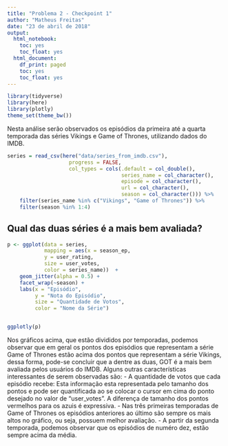 ```yaml
---
title: "Problema 2 - Checkpoint 1"
author: "Matheus Freitas"
date: "23 de abril de 2018"
output:
  html_notebook:
    toc: yes
    toc_float: yes
  html_document:
    df_print: paged
    toc: yes
    toc_float: yes
---
```


```r
library(tidyverse)
library(here)
library(plotly)
theme_set(theme_bw())
```


Nesta análise serão observados os episódios da primeira até a quarta temporada das séries Vikings e Game of Thrones, utilizando dados do IMDB.
```r
series = read_csv(here("data/series_from_imdb.csv"), 
                    progress = FALSE,
                    col_types = cols(.default = col_double(), 
                                     series_name = col_character(), 
                                     episode = col_character(), 
                                     url = col_character(),
                                     season = col_character())) %>% 
    filter(series_name %in% c("Vikings", "Game of Thrones")) %>%
    filter(season %in% 1:4)
```


## Qual das duas séries é a mais bem avaliada? 

```r
p <- ggplot(data = series,
            mapping = aes(x = season_ep, 
            y = user_rating,
            size = user_votes,
            color = series_name))  + 
    geom_jitter(alpha = 0.5) +
    facet_wrap(~season) +
    labs(x = "Episódio",
         y = "Nota do Episódio",
         size = "Quantidade de Votos",
         color = "Nome da Série")


ggplotly(p)
```
Nos gráficos acima, que estão divididos por temporadas, podemos observar que em geral os pontos dos episódios que representam a série Game of Thrones estão acima dos pontos que representam a série Vikings, dessa forma, pode-se concluir que a dentre as duas, GOT é a mais bem avaliada pelos usuários do IMDB. Alguns outras características interessantes de serem observadas são:
    - A quantidade de votos que cada episódio recebe: 
        Esta informação esta representada pelo tamanho dos pontos e pode ser quantificada ao se colocar o cursor em cima do ponto desejado no valor de "user_votes". A diferença de tamanho dos pontos vermelhos para os azuis é expressiva.
    - Nas três primeiras temporadas de Game of Thrones os episódios anteriores ao último são sempre os mais altos no gráfico, ou seja, possuem melhor avaliação.
    - A partir da segunda temporada, podemos observar que os episódios de numéro dez, estão sempre acima da média.

